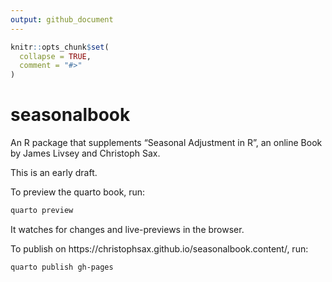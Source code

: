 ```yaml
---
output: github_document
---
```


<!-- README.md is generated from README.Rmd. Please edit that file -->

```r
knitr::opts_chunk$set(
  collapse = TRUE,
  comment = "#>"
)
```

# seasonalbook

<!-- badges: start -->
<!-- badges: end -->

An R package that supplements "Seasonal Adjustment in R", an online Book by James Livsey and Christoph Sax.

This is an early draft.

To preview the quarto book, run:

```sh
quarto preview
```

It watches for changes and live-previews in the browser.


To publish on https://christophsax.github.io/seasonalbook.content/, run:

```sh
quarto publish gh-pages
```
